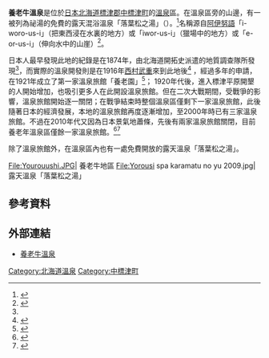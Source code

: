 {{Location map | Japan Hokkaido
| lat_deg = 43 | lat_min = 35 | lat_sec = 11.9 | lat_dir = N
| lon_deg = 144 | lon_min = 43 | lon_sec = 21.1 | lon_dir = E
| label = 養老牛溫泉
| position = bottom
| mark = Map pointer.svg
| marksize = 6
| width = 350
| float = right
| caption = 養老牛溫泉的位置
| alt = 養老牛溫泉的位置
}}

'''養老牛溫泉'''是位於[[日本|日本]][[北海道|北海道]][[標津郡|標津郡]][[中標津町|中標津町]]的[[溫泉|溫泉]]區。在溫泉區旁的山邊，有一被列為祕湯的免費的露天混浴溫泉「落葉松之湯」（{{lang|ja|からまつの湯 }}）。<ref name="朝日新聞-20140727">{{Cite news| url=http://www.asahi.com/area/hokkaido/articles/MTW20140728011290001.html| title=落葉松之湯（中標津町）| publisher=朝日新聞| work=湯人話| date=2014-07-27| accessdate=2016-02-01| language=ja| author=奈良山雅俊| archive-date=2017-05-16| archive-url=https://web.archive.org/web/20170516182024/http://www.asahi.com/area/hokkaido/articles/MTW20140728011290001.html| dead-url=no}}</ref>名稱源自[[阿伊努語|阿伊努語]]「i-woro-us-i」（把東西浸在水裏的地方）或「iwor-us-i」（獵場中的地方）或「e-or-us-i」（伸向水中的山崖）<ref>{{Cite web|url=http://www.pref.hokkaido.lg.jp/ks/ass/grp/131140P.pdf|title=アイヌ語地名リスト|accessdate=2017-08-17|author=北海道庁|date=|publisher=北海道庁|archive-date=2018-05-13|archive-url=https://web.archive.org/web/20180513002552/http://www.pref.hokkaido.lg.jp/ks/ass/grp/131140P.pdf|dead-url=no}}</ref>。

日本人最早發現此地的紀錄是在1874年，由北海道開拓史派遣的地質調查隊所發現<ref name="朝日新聞-20140727"/>，而實際的溫泉開發則是在1916年[[西村武重|西村武重]]來到此地後<ref name="朝日新聞-201400608">{{Cite news| url=http://www.asahi.com/area/hokkaido/articles/MTW20140610011290001.html| title=落葉松之湯（中標津町）| publisher=朝日新聞| work=湯人話| date=2014-06-08| accessdate=2016-02-01| language=ja| author= 神村正史}}</ref> ，經過多年的申請，在1921年成立了第一家溫泉旅館「養老園」<ref>{{Cite news| url=http://www.yoroushiclub.com/news/pdf/091121_1.pdf| format=PDF| title=養老牛入植80年　少年之日　溫泉探險| publisher=釧路新聞| date=2009-12-21| accessdate=2016-02-01| language=ja| archive-url=https://web.archive.org/web/20150618232645/http://www.yoroushiclub.com/news/pdf/091121_1.pdf| archive-date=2015-06-18| dead-url=yes}}</ref>； 1920年代後，進入標津平原開墾的人開始增加，也吸引更多人在此開設溫泉旅館。但在二次大戰期間，受戰爭的影響，溫泉旅館開始逐一關閉；在戰爭結束時整個溫泉區僅剩下一家溫泉旅館，此後隨著日本的經濟發展，本地的溫泉旅館再度逐漸增加，至2000年時已有三家溫泉旅館。不過在2010年代又因為日本景氣地蕭條，先後有兩家溫泉旅館關閉，目前養老年溫泉區僅餘一家溫泉旅館。<ref>{{Cite news| url=http://www.news-kushiro.jp/news/20150109/201501090.html| title=養老牛温泉「藤や」閉館／中標津| date=2015-01-09| publisher=釧路新聞| accessdate=2016-02-01| language=ja| archive-url=https://web.archive.org/web/20150519020804/http://www.news-kushiro.jp/news/20150109/201501090.html| archive-date=2015-05-19| dead-url=yes}}</ref><ref>{{Cite news| title=ホテル養老牛、６月１日閉館　隣接旅館が買い取り改修| date=2019-05-09| newspaper=北海道新聞| language=ja| accessdate=2020-12-10}}</ref>

除了溫泉旅館外，在溫泉區內也有一處免費開放的露天溫泉「落葉松之湯」。

<Gallery widths=200px heights=150px>
File:Yourouushi.JPG| 養老牛地區
File:Yorousi spa karamatu no yu 2009.jpg| 露天溫泉「落葉松之湯」
</Gallery>

== 參考資料 ==
{{reflist|2}}

== 外部連結 ==

* {{Ja}} [http://youroushi100.com/index.html 養老牛溫泉] {{Wayback|url=http://youroushi100.com/index.html |date=20190626175215 }}

{{DEFAULTSORT:Yoroushionsen}}

[[Category:北海道溫泉|Category:北海道溫泉]]
[[Category:中標津町|Category:中標津町]]